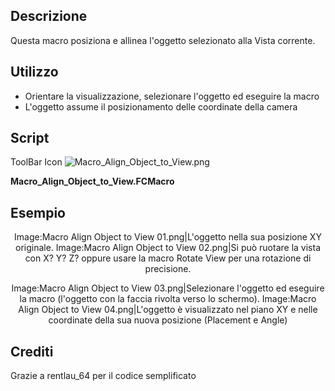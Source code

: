 <languages/>
{{Macro/it
|Name=Macro Align Object to View
|Icon=Macro_Align_Object_to_View.png
|Translate=Alinea l'obietto su la vista
|Description=Questa macro allinea l'oggetto selezionato alla vista corrente.
|Author=Mario52
|Version=0.1
|Date=2015-01-16
|FCVersion=All
|Download=[https://www.freecadweb.org/wiki/images/f/f4/Macro_Align_Object_to_View.png ToolBar Icon]
|SeeAlso=[[File:FCCamera 00.png|32px|FCCamera]] [[Macro_FCCamera/it|Macro_FCCamera]]
}}

==Descrizione==
Questa macro posiziona e allinea l'oggetto selezionato alla Vista corrente.

==Utilizzo==
* Orientare la visualizzazione, selezionare l'oggetto ed eseguire la macro
* L'oggetto assume il posizionamento delle coordinate della camera

==Script==
ToolBar Icon [[Image:Macro_Align_Object_to_View.png]] 

'''Macro_Align_Object_to_View.FCMacro'''

{{MacroCode|code=
# This macro place your object selected to the position ActiveView (camera)
# extact FCCamera
# 16/01/2015

__title__  ="Align Object to View"
__author__ = "Mario52"
__date__   = "16/01/2015"
__version__= "0.1"

import pivy
from pivy import coin

sel = FreeCADGui.Selection.getSelection()
Nameelement = sel[0].Name
App.Console.PrintMessage(str(Nameelement)+"\n")

pl = FreeCAD.Placement()
pl.Rotation = FreeCADGui.ActiveDocument.ActiveView.getCameraOrientation()
pl.Base = FreeCAD.Vector(0.0,0.0,0.0)

App.ActiveDocument.getObject(Nameelement).Placement=pl

}}

<span id="Example"></span>
== Esempio ==

<center>
<gallery widths="300" heights="200" perrow="2">
Image:Macro Align Object to View 01.png|L'oggetto nella sua posizione XY originale.
Image:Macro Align Object to View 02.png|Si può ruotare la vista con X? Y? Z? oppure usare la macro Rotate View per una rotazione di precisione.
</gallery>
</center>

<center>
<gallery widths="300" heights="200" perrow="2">
Image:Macro Align Object to View 03.png|Selezionare l'oggetto ed eseguire la macro (l'oggetto con la faccia rivolta verso lo schermo).
Image:Macro Align Object to View 04.png|L'oggetto è visualizzato nel piano XY e nelle coordinate della sua nuova posizione (Placement e Angle)
</gallery>
</center>

==Crediti==
Grazie a rentlau_64 per il codice semplificato

{{clear}}